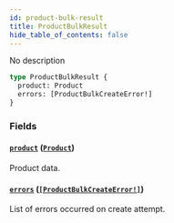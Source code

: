 ```yaml
---
id: product-bulk-result
title: ProductBulkResult
hide_table_of_contents: false
---
```


No description

```graphql
type ProductBulkResult {
  product: Product
  errors: [ProductBulkCreateError!]
}
```

### Fields

#### [`product`](#) ([`Product`](../../../developer/api-reference/objects/product))

Product data.

#### [`errors`](#) ([`[ProductBulkCreateError!]`](../../../developer/api-reference/objects/product-bulk-create-error))

List of errors occurred on create attempt.
